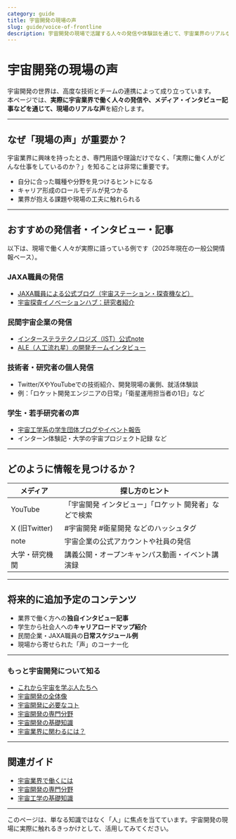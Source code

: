 ```yaml
---
category: guide
title: 宇宙開発の現場の声
slug: guide/voice-of-frontline
description: 宇宙開発の現場で活躍する人々の発信や体験談を通じて、宇宙業界のリアルな姿を紹介します。
---
```



<Head>
  <script type="application/ld+json">
    {`{
      "@context": "https://schema.org",
      "@type": "DefinedTerm",
      "name": "宇宙開発の現場の声",
      "inDefinedTermSet": "https://www.space-portal.org",
      "termCode": "guide/voice-of-frontline",
      "description": "宇宙開発の現場で活躍する人々の発信や体験談を通じて、宇宙業界のリアルな姿を紹介します。",
      "url": "https://www.space-portal.org/docs/guide/voice-of-frontline"
    }`}
  </script>
</Head>

# 宇宙開発の現場の声

宇宙開発の世界は、高度な技術とチームの連携によって成り立っています。  
本ページでは、**実際に宇宙業界で働く人々の発信や、メディア・インタビュー記事などを通じて、現場のリアルな声**を紹介します。

---

## なぜ「現場の声」が重要か？

宇宙業界に興味を持ったとき、専門用語や理論だけでなく、「実際に働く人がどんな仕事をしているのか？」を知ることは非常に重要です。

- 自分に合った職種や分野を見つけるヒントになる  
- キャリア形成のロールモデルが見つかる  
- 業界が抱える課題や現場の工夫に触れられる  

---

## おすすめの発信者・インタビュー・記事

以下は、現場で働く人々が実際に語っている例です（2025年現在の一般公開情報ベース）。

### JAXA職員の発信

- [JAXA職員による公式ブログ（宇宙ステーション・探査機など）](https://iss.jaxa.jp/blog/)
- [宇宙探査イノベーションハブ：研究者紹介](https://www.ihub-tansa.jaxa.jp/)

### 民間宇宙企業の発信

- [インターステラテクノロジズ（IST）公式note](https://note.com/interstellar)
- [ALE（人工流れ星）の開発チームインタビュー](https://star-ale.com/)

### 技術者・研究者の個人発信

- Twitter/XやYouTubeでの技術紹介、開発現場の裏側、就活体験談
- 例：「ロケット開発エンジニアの日常」「衛星運用担当者の1日」など

### 学生・若手研究者の声

- [宇宙工学系の学生団体ブログやイベント報告](https://unisec.jp/)
- インターン体験記・大学の宇宙プロジェクト記録 など

---

## どのように情報を見つけるか？

| メディア | 探し方のヒント |
|----------|----------------|
| YouTube  | 「宇宙開発 インタビュー」「ロケット 開発者」などで検索 |
| X (旧Twitter) | #宇宙開発 #衛星開発 などのハッシュタグ |
| note     | 宇宙企業の公式アカウントや社員の発信 |
| 大学・研究機関 | 講義公開・オープンキャンパス動画・イベント講演録 |

---

## 将来的に追加予定のコンテンツ

- 業界で働く方への**独自インタビュー記事**
- 学生から社会人への**キャリアロードマップ紹介**
- 民間企業・JAXA職員の**日常スケジュール例**
- 現場から寄せられた「声」のコーナー化

---

### もっと宇宙開発について知る
- [これから宇宙を学ぶ人たちへ](/navi/intro-to-space-dev)
- [宇宙開発の全体像](/navi/space-dev-overview)
- [宇宙開発に必要なコト](/navi/what-is-needed)
- [宇宙開発の専門分野](/navi/region-of-expertise)
- [宇宙開発の基礎知識](/navi/basic-knowledge)
- [宇宙業界に関わるには？](/navi/how-to-commit)

---

## 関連ガイド

- [宇宙業界で働くには](/guide/how-to-work)
- [宇宙開発の専門分野](/navi/region-of-expertise)
- [宇宙工学の基礎知識](/navi/basic-knowledge)

---

このページは、単なる知識ではなく「人」に焦点を当てています。宇宙開発の現場に実際に触れるきっかけとして、活用してみてください。
